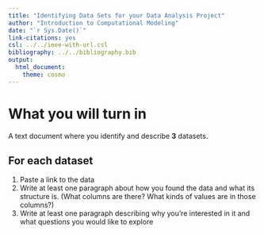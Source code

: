 ```yaml
---
title: "Identifying Data Sets for your Data Analysis Project"
author: "Introduction to Computational Modeling"
date: "`r Sys.Date()`"
link-citations: yes
csl: ../../ieee-with-url.csl
bibliography: ../../bibliography.bib
output:
  html_document:
    theme: cosmo
---
```


# What you will turn in

A text document where you identify and describe **3** datasets.

## For each dataset

1. Paste a link to the data
2. Write at least one paragraph about how you found the data and what its structure is. (What columns are there? What kinds of values are in those columns?)
3. Write at least one paragraph describing why you're interested in it and what questions you would like to explore
